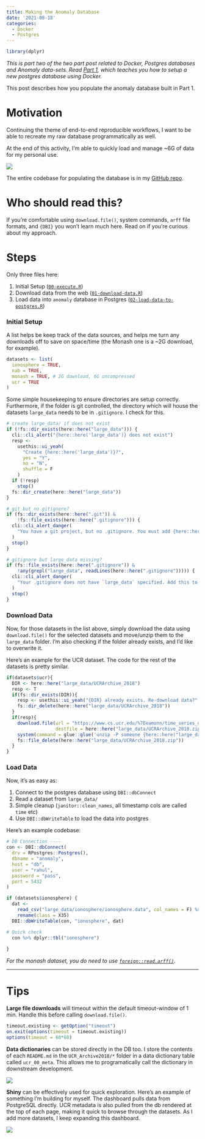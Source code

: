 ```yaml
---
title: Making the Anomaly Database
date: '2021-08-18'
categories:
  - Docker
  - Postgres
---
```


```r
library(dplyr)
```

*This is part two of the two part post related to Docker, Postgres databases and Anomaly data-sets. Read [Part 1](https://rsangole.netlify.app2021/08/07/docker-based-rstudio-postgres/), which teaches you how to setup a new postgres database using Docker.*

This post describes how you populate the anomaly database built in Part 1.

# Motivation

Continuing the theme of end-to-end reproducible workflows, I want to be able to recreate my raw database programmatically as well.

At the end of this activity, I'm able to quickly load and manage \~6G of data for my personal use.

![](anomaly-db-vscode.gif)

The entire codebase for populating the database is in my [GitHub repo](https://github.com/rsangole/anomaly_db).

# Who should read this?

If you're comfortable using `download.file()`, system commands, `arff` file formats, and `{DBI}` you won't learn much here. Read on if you're curious about my approach.

# Steps

Only three files here:

1.  Initial Setup ([`00-execute.R`](https://github.com/rsangole/anomaly_db/blob/master/00-execute.R))
2.  Download data from the web ([`01-download-data.R`](https://github.com/rsangole/anomaly_db/blob/master/01-download-data.R))
3.  Load data into `anomaly` database in Postgres ([`02-load-data-to-postgres.R`](https://github.com/rsangole/anomaly_db/blob/master/02-load-data-to-postgres.R))

### Initial Setup

A list helps be keep track of the data sources, and helps me turn any downloads off to save on space/time (the Monash one is a \~2G download, for example).

``` r
datasets <- list(
  ionosphere = TRUE,
  nab = TRUE,
  monash = TRUE, # 2G download, 6G uncompressed
  ucr = TRUE
)
```

Some simple housekeeping to ensure directories are setup correctly. Furthermore, if the folder is git controlled, the directory which will house the datasets `large_data` needs to be in `.gitignore`. I check for this.

``` r
# create large_data/ if does not exist
if (!fs::dir_exists(here::here("large_data"))) {
  cli::cli_alert("{here::here('large_data')} does not exist")
  resp <-
    usethis::ui_yeah(
      "Create {here::here('large_data')}?",
      yes = "Y",
      no = "N",
      shuffle = F
    )
  if (!resp)
    stop()
  fs::dir_create(here::here("large_data"))
}

# git but no gitignore?
if (fs::dir_exists(here::here(".git")) &
    !fs::file_exists(here::here(".gitignore"))) {
  cli::cli_alert_danger(
    "You have a git project, but no .gitignore. You must add {here::here('large_data')} to .gitignore since the data are massive."
  )
  stop()
}

# gitignore but large_data missing?
if (fs::file_exists(here::here(".gitignore")) &
    !any(grepl("large_data", readLines(here::here(".gitignore"))))) {
  cli::cli_alert_danger(
    "Your .gitignore does not have `large_data` specified. Add this to continue, since the data are massive."
  )
  stop()
}
```

### Download Data

Now, for those datasets in the list above, simply download the data using `download.file()` for the selected datasets and move/unzip them to the `large_data` folder. I'm also checking if the folder already exists, and I'd like to overwrite it.

Here's an example for the UCR dataset. The code for the rest of the datasets is pretty similar.

``` r
if(datasets$ucr){
  DIR <- here::here("large_data/UCRArchive_2018")
  resp <- T
  if(fs::dir_exists(DIR)){
    resp <- usethis::ui_yeah("{DIR} already exists. Re-download data?", "Y", "N", shuffle = F)
    fs::dir_delete(here::here("large_data/UCRArchive_2018"))
  }
  if(resp){
    download.file(url = "https://www.cs.ucr.edu/%7Eeamonn/time_series_data_2018/UCRArchive_2018.zip",
                  destfile = here::here("large_data/UCRArchive_2018.zip"))
    system(command = glue::glue('unzip -P someone {here::here("large_data/UCRArchive_2018.zip")} -d {here::here("large_data")}'))
    fs::file_delete(here::here("large_data/UCRArchive_2018.zip"))
  }
}
```

### Load Data

Now, it's as easy as:

1.  Connect to the postgres database using `DBI::dbConnect`
2.  Read a dataset from `large_data/`
3.  Simple cleanup (`janitor::clean_names`, all timestamp cols are called `time` etc)
4.  Use `DBI::dbWriteTable` to load the data into postgres

Here's an example codebase:

``` r
# DB Connection ----
con <- DBI::dbConnect(
  drv = RPostgres::Postgres(),
  dbname = "anomaly",
  host = "db",
  user = "rahul",
  password = "pass",
  port = 5432
)

if (datasets$ionosphere) {
  dat <-
    read_csv("large_data/ionosphere/ionosphere.data", col_names = F) %>%
    rename(class = X35)
  DBI::dbWriteTable(con, "ionosphere", dat)

# Quick check
  con %>% dplyr::tbl("ionosphere")
  
}
```

*For the monash dataset, you do need to use [`foreign::read.arff()`](https://stat.ethz.ch/R-manual/R-devel/library/foreign/html/read.arff.html).*

------------------------------------------------------------------------

# Tips

**Large file downloads** will timeout within the default timeout-window of 1 min. Handle this before calling `download.file()`.

``` r
timeout.existing <- getOption("timeout")
on.exit(options(timeout = timeout.existing))
options(timeout = 60*60)
```

**Data dictionaries** can be stored directly in the DB too. I store the contents of each `README.md` in the `UCR_Archive2018/*` folder in a data dictionary table called `ucr_00_meta`. This allows me to programatically call the dictionary in downstream development.

![](ucr_00_meta.png)

**Shiny** can be effectively used for quick exploration. Here's an example of something I'm building for myself. The dashboard pulls data from PostgreSQL directly. UCR metadata is also pulled from the db rendered at the top of each page, making it quick to browse through the datasets. As I add more datasets, I keep expanding this dashboard.

![](anomaly-db-shiny.gif)
